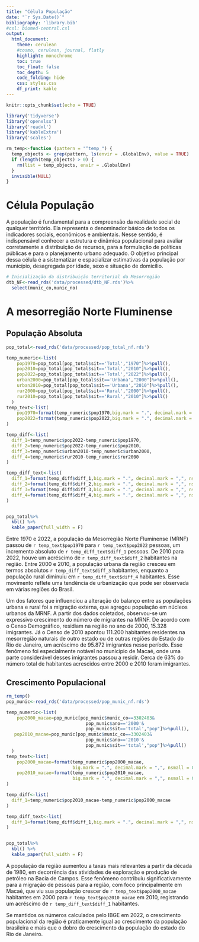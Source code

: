 ```yaml
---
title: "Célula População"
date: "`r Sys.Date()`"
bibliography: 'library.bib'
#csl: biomed-central.csl
output:
  html_document:
    theme: cerulean
    #cosmo, cerulean, journal, flatly
    highlight: monochrome
    toc: true
    toc_float: false
    toc_depth: 5
    code_folding: hide
    css: styles.css
    df_print: kable
---
```


```r
knitr::opts_chunk$set(echo = TRUE)

library('tidyverse')
library('openxlsx')
library('readxl')
library('kableExtra')
library('scales')

rm_temp<-function (pattern = "^temp_") {
  temp_objects <- grep(pattern, ls(envir = .GlobalEnv), value = TRUE)
  if (length(temp_objects) > 0) {
    rm(list = temp_objects, envir = .GlobalEnv)
  }
  invisible(NULL)
}

```

# Célula População

A população é fundamental para a compreensão da realidade social de qualquer território. Ela representa o denominador básico de todos os indicadores sociais, econômicos e ambientais. Nesse sentido, é indispensável conhecer a estrutura e dinâmica populacional para avaliar corretamente a distribuição de recursos, para a formulação de políticas públicas e para o planejamento urbano adequado. O objetivo principal dessa célula é a sistematizar e espacializar estimativas da população por município, desagregada por idade, sexo e situação de domicílio.

```r
# Inicialização da distribuição territorial da Mesorregião
dtb_NF<-read_rds('data/processed/dtb_NF.rds')%>%
  select(munic_co,munic_no)
```

# A mesorregião Norte Fluminense

## População Absoluta

```r
pop_total<-read_rds('data/processed/pop_total_nf.rds')

temp_numeric<-list(
    pop1970=pop_total[pop_total$sit=='Total',"1970"]%>%pull(),
    pop2010=pop_total[pop_total$sit=='Total',"2010"]%>%pull(),
    pop2022=pop_total[pop_total$sit=='Total',"2022"]%>%pull(),
    urban2000=pop_total[pop_total$sit=='Urbana',"2000"]%>%pull(),
    urban2010=pop_total[pop_total$sit=='Urbana',"2010"]%>%pull(),
    rur2000=pop_total[pop_total$sit=='Rural',"2000"]%>%pull(),
    rur2010=pop_total[pop_total$sit=='Rural',"2010"]%>%pull()
  )
temp_text<-list(
    pop1970=format(temp_numeric$pop1970,big.mark = ".", decimal.mark = ",", nsmall = 0),
    pop2022=format(temp_numeric$pop2022,big.mark = ".", decimal.mark = ",", nsmall = 0)
)

temp_diff<-list(
  diff_1=temp_numeric$pop2022-temp_numeric$pop1970,
  diff_2=temp_numeric$pop2022-temp_numeric$pop2010,
  diff_3=temp_numeric$urban2010-temp_numeric$urban2000,
  diff_4=temp_numeric$rur2010-temp_numeric$rur2000
)

temp_diff_text<-list(
  diff_1=format(temp_diff$diff_1,big.mark = ".", decimal.mark = ",", nsmall = 0),
  diff_2=format(temp_diff$diff_2,big.mark = ".", decimal.mark = ",", nsmall = 0),
  diff_3=format(temp_diff$diff_3,big.mark = ".", decimal.mark = ",", nsmall = 0),
  diff_4=format(temp_diff$diff_4,big.mark = ".", decimal.mark = ",", nsmall = 0)
)


pop_total%>%
  kbl() %>%
  kable_paper(full_width = F)
```

Entre 1970 e 2022, a população da Mesorregião Norte Fluminense (MRNF) passou de `r temp_text$pop1970` para `r temp_text$pop2022` pessoas, um incremento absoluto de `r temp_diff_text$diff_1` pessoas. De 2010 para 2022, houve um acréscimo de ```r temp_diff_text$diff_2``` habitantes na região. Entre 2000 e 2010, a população urbana da região cresceu em termos absolutos ```r temp_diff_text$diff_3``` habitantes, enquanto a população rural diminuiu em ```r temp_diff_text$diff_4``` habitantes. Esse movimento reflete uma tendência de urbanização que pode ser observada em várias regiões do Brasil.

Um dos fatores que influenciou a alteração do balanço entre as populações urbana e rural foi a migração externa, que agregou população em núcleos urbanos da MRNF. A partir dos dados coletados, observou-se um expressivo crescimento do número de migrantes na MRNF. De acordo com o Censo Demográfico, residiam na região no ano de 2000, 15.328 imigrantes. Já o Censo de 2010 apontou 111.200 habitantes residentes na mesorregião naturais de outro estado ou de outras regiões do Estado do Rio de Janeiro, um acréscimo de 95.872 imigrantes nesse período. Esse fenômeno foi especialmente notável no município de Macaé, onde uma parte considerável desses imigrantes passou a residir. Cerca de 63% do número total de habitantes acrescidos entre 2000 e 2010 foram imigrantes.


## Crescimento Populacional
```r
rm_temp()
pop_munic<-read_rds('data/processed/pop_munic_nf.rds')

temp_numeric<-list(
    pop2000_macae=pop_munic[pop_munic$munic_co==3302403&
                              pop_munic$ano=='2000'&
                              pop_munic$sit=='total',"pop"]%>%pull(),
   pop2010_macae=pop_munic[pop_munic$munic_co==3302403&
                              pop_munic$ano=='2010'&
                              pop_munic$sit=='total',"pop"]%>%pull()
  )
temp_text<-list(
    pop2000_macae=format(temp_numeric$pop2000_macae,
                         big.mark = ".", decimal.mark = ",", nsmall = 0),
    pop2010_macae=format(temp_numeric$pop2010_macae,
                         big.mark = ".", decimal.mark = ",", nsmall = 0)
)

temp_diff<-list(
  diff_1=temp_numeric$pop2010_macae-temp_numeric$pop2000_macae
)

temp_diff_text<-list(
  diff_1=format(temp_diff$diff_1,big.mark = ".", decimal.mark = ",", nsmall = 0)
)


pop_total%>%
  kbl() %>%
  kable_paper(full_width = F)

```



A população da região aumentou a taxas mais relevantes a partir da década de 1980, em decorrência das atividades de exploração e produção de petróleo na Bacia de Campos. Esse fenômeno contribuiu significativamente para a migração de pessoas para a região, com foco principalmente em Macaé, que viu sua população crescer de ```r temp_text$pop2000_macae``` habitantes em 2000 para ```r temp_text$pop2010_macae``` em 2010, registrando um acréscimo de ```r temp_diff_text$diff_1``` habitantes.

Se mantidos os números calculados pelo IBGE em 2022, o crescimento populacional da região é praticamente igual ao crescimento da população brasileira e mais que o dobro do crescimento da população do estado do Rio de Janeiro.

